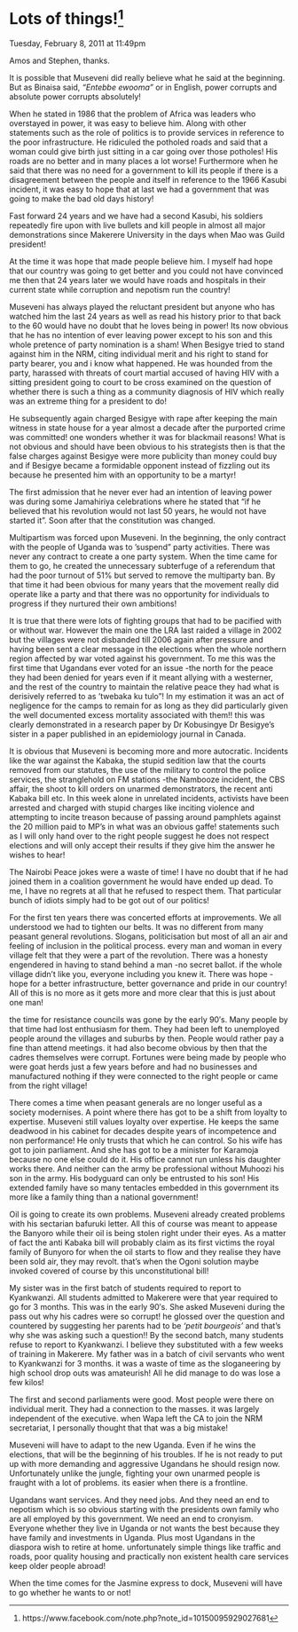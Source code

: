 # Lots of things!^[https://www.facebook.com/note.php?note_id=10150095929027681]

Tuesday, February 8, 2011 at 11:49pm
 

Amos and Stephen, thanks.
 
 It is possible that Museveni did really believe what he said at the beginning. But as Binaisa said, _"Entebbe ewooma"_ or in English, power corrupts and absolute power corrupts absolutely!
 
 When he stated in 1986 that the problem of Africa was leaders who overstayed in power, it was easy to believe him. Along with other statements such as the role of politics is to provide services in reference to the poor infrastructure. He ridiculed the potholed roads and said that a woman could give birth just sitting in a car going over those potholes! His roads are no better and in many places a lot worse! Furthermore when he said that there was no need for a government to kill its people if there is a disagreement between the people and itself in reference to the 1966 Kasubi incident, it was easy to hope that at last we had a government that was going to make the bad old days history!
 
 Fast forward 24 years and we have had a second Kasubi, his soldiers repeatedly fire upon with live bullets and kill people in almost all major demonstrations since Makerere University in the days when Mao was Guild president!
 
 At the time it was hope that made people believe him. I myself had hope that our country was going to get better and you could not have convinced me then that 24 years later we would have roads and hospitals in their current state while corruption and nepotism run the country!
 
 Museveni has always played the reluctant president but anyone who has watched him the last 24 years as well as read his history prior to that back to the 60 would have no doubt that he loves being in power! Its now obvious that he has no intention of ever leaving power except to his son and this whole pretence of party nomination is a sham! When Besigye tried to stand against him in the NRM, citing individual merit and his right to stand for party bearer, you and i know what happened. He was hounded from the party, harassed with threats of court martial accused of having HIV with a sitting president going to court to be cross examined on the question of whether there is such a thing as a community diagnosis of HIV which really was an extreme thing for a president to do!
 
 He subsequently again charged Besigye with rape after keeping the main witness in state house for a year almost a decade after the purported crime was committed! one wonders whether it was for blackmail reasons! What is not obvious and should have been obvious to his strategists then is that the false charges against Besigye were more publicity than money could buy and if Besigye became a formidable opponent instead of fizzling out its because he presented him with an opportunity to be a martyr!
 
 The first admission that he never ever had an intention of leaving power was during some Jamahiriya celebrations where he stated that "if he believed that his revolution would not last 50 years, he would not have started it". Soon after that the constitution was changed.
 
 Multipartism was forced upon Museveni. In the beginning, the only contract with the people of Uganda was to 'suspend" party activities. There was never any contract to create a one party system. When the time came for them to go, he created the unnecessary subterfuge of a referendum that had the poor turnout of 51% but served to remove the multiparty ban. By that time it had been obvious for many years that the movement really did operate like a party and that there was no opportunity for individuals to progress if they nurtured their own ambitions!
 
 It is true that there were lots of fighting groups that had to be pacified with or without war. However the main one the LRA last raided a village in 2002 but the villages were not disbanded till 2006 again after pressure and having been sent a clear message in the elections when the whole northern region affected by war voted against his government. To me this was the first time that Ugandans ever voted for an issue -the north for the peace they had been denied for years even if it meant allying with a westerner, and the rest of the country to maintain the relative peace they had what is derisively referred to as 'twebaka ku tulo"! In my estimation it was an act of negligence for the camps to remain for as long as they did particularly given the well documented excess mortality associated with them!! this was clearly demonstrated in a research paper by Dr Kobusingye Dr Besigye's sister in a paper published in an epidemiology journal in Canada.
 
 It is obvious that Museveni is becoming more and more autocratic. Incidents like the war against the Kabaka, the stupid sedition law that the courts removed from our statutes, the use of the military to control the police services, the stranglehold on FM stations -the Nambooze incident, the CBS affair, the shoot to kill orders on unarmed demonstrators, the recent anti Kabaka bill etc. In this week alone in unrelated incidents, activists have been arrested and charged with stupid charges like inciting violence and attempting to incite treason because of passing around pamphlets against the 20 million paid to MP's in what was an obvious gaffe! statements such as I will only hand over to the right people suggest he does not respect elections and will only accept their results if they give him the answer he wishes to hear!
 
 The Nairobi Peace jokes were a waste of time! I have no doubt that if he had joined them in a coalition government he would have ended up dead. To me, I have no regrets at all that he refused to respect them. That particular bunch of idiots simply had to be got out of our politics!
 
 For the first ten years there was concerted efforts at improvements. We all understood we had to tighten our belts. It was no different from many peasant general revolutions. Slogans, politicisation but most of all an air and feeling of inclusion in the political process. every man and woman in every village felt that they were a part of the revolution. There was a honesty engendered in having to stand behind a man -no secret ballot. if the whole village didn't like you, everyone including you knew it. There was hope -hope for a better infrastructure, better governance and pride in our country! All of this is no more as it gets more and more clear that this is just about one man!
 
 the time for resistance councils was gone by the early 90′s. Many people by that time had lost enthusiasm for them. They had been left to unemployed people around the villages and suburbs by then. People would rather pay a fine than attend meetings. it had also become obvious by then that the cadres themselves were corrupt. Fortunes were being made by people who were goat herds just a few years before and had no businesses and manufactured nothing if they were connected to the right people or came from the right village!
 
 There comes a time when peasant generals are no longer useful as a society modernises. A point where there has got to be a shift from loyalty to expertise. Museveni still values loyalty over expertise. He keeps the same deadwood in his cabinet for decades despite years of incompetence and non performance! He only trusts that which he can control. So his wife has got to join parliament. And she has got to be a minister for Karamoja because no one else could do it. His office cannot run unless his daughter works there. And neither can the army be professional without Muhoozi his son in the army. His bodyguard can only be entrusted to his son! His extended family have so many tentacles embedded in this government its more like a family thing than a national government!
 
 Oil is going to create its own problems. Museveni already created problems with his sectarian bafuruki letter. All this of course was meant to appease the Banyoro while their oil is being stolen right under their eyes. As a matter of fact the anti Kabaka bill will probably claim as its first victims the royal family of Bunyoro for when the oil starts to flow and they realise they have been sold air, they may revolt. that's when the Ogoni solution maybe invoked covered of course by this unconstitutional bill!
 
 My sister was in the first batch of students required to report to Kyankwanzi. All students admitted to Makerere were that year required to go for 3 months. This was in the early 90′s. She asked Museveni during the pass out why his cadres were so corrupt! he glossed over the question and countered by suggesting her parents had to be _'petit bourgeois'_ and that's why she was asking such a question!! By the second batch, many students refuse to report to Kyankwanzi. I believe they substituted with a few weeks of training in Makerere. My father was in a batch of civil servants who went to Kyankwanzi for 3 months. it was a waste of time as the sloganeering by high school drop outs was amateurish! All he did manage to do was lose a few kilos!
 
 The first and second parliaments were good. Most people were there on individual merit. They had a connection to the masses. it was largely independent of the executive. when Wapa left the CA to join the NRM secretariat, I personally thought that that was a big mistake!
 
 Museveni will have to adapt to the new Uganda. Even if he wins the elections, that will be the beginning of his troubles. If he is not ready to put up with more demanding and aggressive Ugandans he should resign now. Unfortunately unlike the jungle, fighting your own unarmed people is fraught with a lot of problems. its easier when there is a frontline.
 
 Ugandans want services. And they need jobs. And they need an end to nepotism which is so obvious starting with the presidents own family who are all employed by this government. We need an end to cronyism. Everyone whether they live in Uganda or not wants the best because they have family and investments in Uganda. Plus most Ugandans in the diaspora wish to retire at home. unfortunately simple things like traffic and roads, poor quality housing and practically non existent health care services keep older people abroad!
 
 When the time comes for the Jasmine express to dock, Museveni will have to go whether he wants to or not!
